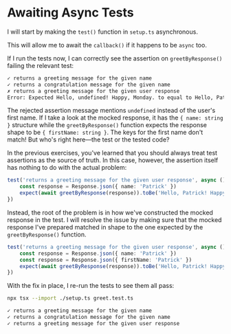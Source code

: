 # Awaiting Async Tests

<EpicVideo url="https://www.epicweb.dev/workshops/testing-fundamentals/testing-asynchronous-code/handling-promises-in-tests/solution" />

I will start by making the `test()` function in `setup.ts` asynchronous.

<CodeFile file="setup.ts" range="22" highlight="22" />

This will allow me to await the `callback()` if it happens to be `async` too.

<CodeFile file="setup.ts" range="22-26" highlight="24" />

If I run the tests now, I can correctly see the assertion on `greetByResponse()` failing the relevant test:

```txt nocopy nonumber lines=3-4
✓ returns a greeting message for the given name
✓ returns a congratulation message for the given name
✗ returns a greeting message for the given user response
Error: Expected Hello, undefined! Happy, Monday. to equal to Hello, Patrick! Happy, Monday.
```

The rejected assertion message mentions `undefined` instead of the user's first name. If I take a look at the mocked response, it has the `{ name: string }` structure while the `greetByResponse()` function expects the response shape to be `{ firstName: string }`. The keys for the first name don't match! But who's right here—the test or the tested code?

In the previous exercises, you've learned that you should always treat test assertions as the source of truth. In this case, however, the assertion itself has nothing to do with the actual problem:

```ts filename=greet.test.ts nocopy nonumber highlight=3
test('returns a greeting message for the given user response', async () => {
	const response = Response.json({ name: 'Patrick' })
	expect(await greetByResponse(response)).toBe('Hello, Patrick! Happy, Monday.')
})
```

Instead, the root of the problem is in how we've constructed the mocked response in the test. I will resolve the issue by making sure that the mocked response I've prepared matched in shape to the one expected by the `greetByResponse()` function.

```ts filename=greet.test.ts nocopy remove=2 add=3
test('returns a greeting message for the given user response', async () => {
	const response = Response.json({ name: 'Patrick' })
	const response = Response.json({ firstName: 'Patrick' })
	expect(await greetByResponse(response)).toBe('Hello, Patrick! Happy, Monday.')
})
```

With the fix in place, I re-run the tests to see them all pass:

```sh nonumber
npx tsx --import ./setup.ts greet.test.ts
```

```txt nocopy nonumber
✓ returns a greeting message for the given name
✓ returns a congratulation message for the given name
✓ returns a greeting message for the given user response
```
